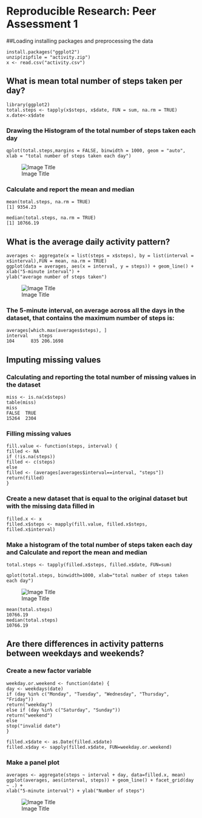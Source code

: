 
# Reproducible Research: Peer Assessment 1


##Loading installing packages and preprocessing the data 

    install.packages("ggplot2")
    unzip(zipfile = "activity.zip")
    x <- read.csv("activity.csv")

## What is mean total number of steps taken per day?
    library(ggplot2)
    total.steps <- tapply(x$steps, x$date, FUN = sum, na.rm = TRUE)
    x.date<-x$date

### Drawing the Histogram of the total number of steps taken each day
    qplot(total.steps,margins = FALSE, binwidth = 1000, geom = "auto", 
    xlab = "total number of steps taken each day")
![Image Title](https://raw.githubusercontent.com/Fideborios/RepData_PeerAssessment1/master/Images/Num%20of%20steps.png)

### Calculate and report the mean and median 
    mean(total.steps, na.rm = TRUE)
    [1] 9354.23

    median(total.steps, na.rm = TRUE)
    [1] 10766.19

## What is the average daily activity pattern?

    averages <- aggregate(x = list(steps = x$steps), by = list(interval = x$interval),FUN = mean, na.rm = TRUE)
    ggplot(data = averages, aes(x = interval, y = steps)) + geom_line() + xlab("5-minute interval") + 
    ylab("average number of steps taken")
![Image Title](https://raw.githubusercontent.com/Fideborios/RepData_PeerAssessment1/master/Images/Average%20%23%20of%20Steps.png)

### The  5-minute interval, on average across all the days in the dataset, that contains the maximum number of steps is:

    averages[which.max(averages$steps), ]
    interval    steps
    104      835 206.1698


## Imputing missing values

### Calculating and reporting the total number of missing values in the dataset 
    miss <- is.na(x$steps)
    table(miss)
    miss
    FALSE  TRUE 
    15264  2304 

### Filling missing values 
    fill.value <- function(steps, interval) {
    filled <- NA
    if (!is.na(steps))
    filled <- c(steps)
    else
    filled <- (averages[averages$interval==interval, "steps"])
    return(filled)
    }
### Create a new dataset that is equal to the original dataset but with the missing data filled in
    filled.x <- x
    filled.x$steps <- mapply(fill.value, filled.x$steps, filled.x$interval)

### Make a histogram of the total number of steps taken each day and Calculate and report the mean and median
    
    total.steps <- tapply(filled.x$steps, filled.x$date, FUN=sum)
    
    qplot(total.steps, binwidth=1000, xlab="total number of steps taken each day")
![Image Title](https://raw.githubusercontent.com/Fideborios/RepData_PeerAssessment1/master/Images/num%20of%20steps(wm).png)

    mean(total.steps)
    10766.19
    median(total.steps)
    10766.19

## Are there differences in activity patterns between weekdays and weekends?

### Create a new factor variable
    weekday.or.weekend <- function(date) {
    day <- weekdays(date)
    if (day %in% c("Monday", "Tuesday", "Wednesday", "Thursday", "Friday"))
    return("weekday")
    else if (day %in% c("Saturday", "Sunday"))
    return("weekend")
    else
    stop("invalid date")
    }

    filled.x$date <- as.Date(filled.x$date)
    filled.x$day <- sapply(filled.x$date, FUN=weekday.or.weekend)

### Make a panel plot 
    averages <- aggregate(steps ~ interval + day, data=filled.x, mean)
    ggplot(averages, aes(interval, steps)) + geom_line() + facet_grid(day ~ .) +
    xlab("5-minute interval") + ylab("Number of steps")
![Image Title](https://raw.githubusercontent.com/Fideborios/RepData_PeerAssessment1/master/Images/Compare.png)

